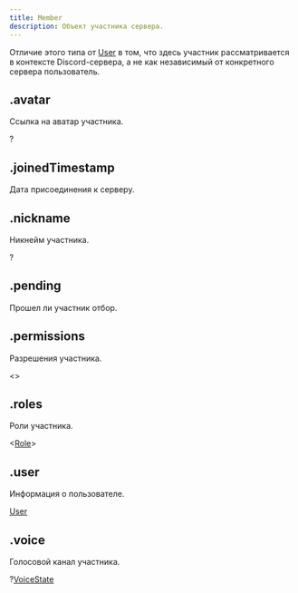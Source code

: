 ```yaml
---
title: Member
description: Объект участника сервера.
---
```


Отличие этого типа от [User](user.mdx) в том, что здесь участник рассматривается в контексте Discord-сервера, а не как независимый от конкретного сервера пользователь.

## .avatar

Ссылка на аватар участника.

?<MdnRef dataType="String" />

## .joinedTimestamp

Дата присоединения к серверу.

<MdnRef dataType="Number" />

## .nickname

Никнейм участника.

?<MdnRef dataType="String" />

## .pending

Прошел ли участник отбор.

<MdnRef dataType="Boolean" />

## .permissions

Разрешения участника.

<MdnRef dataType="Array" />\<<MdnRef dataType="String" />>

## .roles

Роли участника.

<MdnRef dataType="Array" />\<[Role](role.mdx)>

## .user

Информация о пользователе.

[User](user.mdx)

## .voice

Голосовой канал участника.

?[VoiceState](voicestate.mdx)
